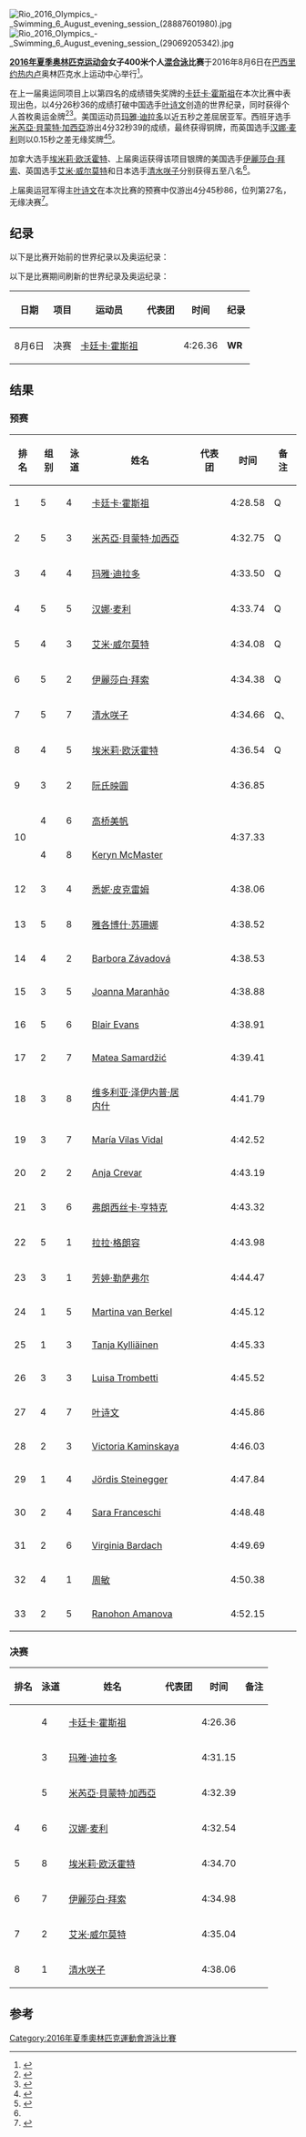 {{NoteTA|G1=Aquatics}}
{{Infobox Olympic event
| event       = 女子400米个人混合泳
| games       = 2016年夏季
| image       = 
| caption     = 
| venue       = [[奧林匹克水上運動中心_(里約熱內盧)|奧林匹克水上運動中心]]
| dates       = 2016年8月6日
| competitors = 33
| nations     = 23
| win_value   = 4:26.36 [[游泳世界纪录列表|'''WR''']]
| gold        = [[卡廷卡·霍斯祖|卡廷卡·霍斯祖]]
| goldNOC     = HUN
| silver      = [[玛雅·迪拉多|玛雅·迪拉多]]
| silverNOC   = USA
| bronze      = [[米芮亞·貝蒙特·加西亞|米芮亞·貝蒙特·加西亞]]
| bronzeNOC   = ESP
| prev        = [[2012年夏季奧林匹克運動會女子400米混合泳比賽|2012]]
| next        = [[2020年夏季奧林匹克運動會女子400公尺個人混合式比賽|2020]]}}
{{2016年夏季奧林匹克運動會游泳比賽}}
[[File:Rio_2016_Olympics_-_Swimming_6_August_evening_session_(28887601980).jpg|thumb]]
[[File:Rio_2016_Olympics_-_Swimming_6_August_evening_session_(29069205342).jpg|thumb]]

'''[[2016年夏季奥林匹克运动会|2016年夏季奥林匹克运动会]]女子400米个人[[混合泳|混合泳]]比赛'''于2016年8月6日在[[巴西|巴西]][[里约热内卢|里约热内卢]]奥林匹克水上运动中心举行<ref>{{cite web|url=https://www.rio2016.com/en/swimming-standings-sw-womens-400m-individual-medley|title=Women's 400m Individual Medley|work=Rio 2016|accessdate=2016-08-05|archiveurl=https://web.archive.org/web/20160922061846/https://www.rio2016.com/en/swimming-standings-sw-womens-400m-individual-medley|archivedate=2016-09-22|dead-url=no}}</ref>。

在上一届奥运同项目上以第四名的成绩错失奖牌的[[卡廷卡·霍斯祖|卡廷卡·霍斯祖]]在本次比赛中表现出色，以4分26秒36的成绩打破中国选手[[叶诗文|叶诗文]]创造的世界纪录，同时获得个人首枚奥运金牌<ref>{{cite news|last=Wolken|first=Dan|title=Katinka Hosszu shatters world record in 400 IM; Maya DiRado wins silver|url=http://www.usatoday.com/story/sports/olympics/rio-2016/2016/08/06/katinka-hosszu-shatters-world-record-400-im-maya-dirado-wins-silver/88354686/|publisher=[[今日美国|USA Today]]|date=2016-08-06|accessdate=2016-08-27|archive-date=2016-08-18|archive-url=https://web.archive.org/web/20160818181315/http://www.usatoday.com/story/sports/olympics/rio-2016/2016/08/06/katinka-hosszu-shatters-world-record-400-im-maya-dirado-wins-silver/88354686/|dead-url=no}}</ref><ref>{{cite news|title=All-rounder Hosszu finally swims to first Olympic gold|url=https://www.olympic.org/news/all-rounder-hosszu-finally-swims-to-first-olympic-gold|publisher=[[国际奥林匹克委员会|International Olympic Committee]]|date=2016-08-06|accessdate=2016-08-27|archivedate=2016-08-08|archiveurl=https://web.archive.org/web/20160808151130/https://www.olympic.org/news/all-rounder-hosszu-finally-swims-to-first-olympic-gold|dead-url=no}}</ref>。美国运动员[[玛雅·迪拉多|玛雅·迪拉多]]以近五秒之差屈居亚军。西班牙选手[[米芮亞·貝蒙特·加西亞|米芮亞·貝蒙特·加西亞]]游出4分32秒39的成绩，最终获得铜牌，而英国选手[[汉娜·麦利|汉娜·麦利]]则以0.15秒之差无缘奖牌<ref name=W400IM>{{cite news|title=Katinka Hosszu Smokes 400 IM World Record in Rio|url=https://www.swimmingworldmagazine.com/news/katinka-hosszu-smokes-400-im-world-record-in-rio/|publisher=Swimming World Magazine|date=2016-08-06|accessdate=2016-08-27|archive-date=2016-08-24|archive-url=https://web.archive.org/web/20160824181211/https://www.swimmingworldmagazine.com/news/katinka-hosszu-smokes-400-im-world-record-in-rio/|dead-url=no}}</ref><ref>{{cite news|first=David|last=Coverdale|title=Rio Olympics 2016: Agony for Hannah Miley as Team GB swimmer misses out on Olympic bronze by inches|url=https://www.thesun.co.uk/sport/rio-olympics-2016/1566836/rio-2016-agony-for-hannah-miley-as-team-gb-swimmer-misses-out-on-olympic-bronze-by-inches/|publisher=[[太陽報_(英國)|The Sun]]|location=United Kingdom|date=2016-08-06|accessdate=2016-08-27|archive-date=2016-08-27|archive-url=https://web.archive.org/web/20160827050035/https://www.thesun.co.uk/sport/rio-olympics-2016/1566836/rio-2016-agony-for-hannah-miley-as-team-gb-swimmer-misses-out-on-olympic-bronze-by-inches/|dead-url=no}}</ref>。

加拿大选手[[埃米莉·欧沃霍特|埃米莉·欧沃霍特]]、上届奥运获得该项目银牌的美国选手[[伊麗莎白·拜索|伊麗莎白·拜索]]、英国选手[[艾米·威尔莫特|艾米·威尔莫特]]和日本选手[[清水咲子|清水咲子]]分别获得五至八名<ref name=W400IM/>。

上届奥运冠军得主[[叶诗文|叶诗文]]在本次比赛的预赛中仅游出4分45秒86，位列第27名，无缘决赛<ref>{{cite news|title=China's Sun scorched over doping record after he cruises into 400m freestyle final|url=http://www.scmp.com/sport/china/article/2000236/chinas-sun-yang-cruises-400m-free-final-olympic-golden-girl-ye-shiwen|publisher=[[南华早报|South China Morning Post]]|date=2016-08-07|accessdate=2016-08-27|archive-date=2016-08-28|archive-url=https://web.archive.org/web/20160828180603/http://www.scmp.com/sport/china/article/2000236/chinas-sun-yang-cruises-400m-free-final-olympic-golden-girl-ye-shiwen|dead-url=no}}</ref>。

==纪录==
以下是比赛开始前的世界纪录以及奥运纪录：

{{World Olympic Record
| world_athlete   = {{flagathlete|[[叶诗文|叶诗文]]|CHN}}
| world_mark      = 4:28.43
| world_place     = {{UK}}[[伦敦|伦敦]]
| world_date      = 2012年7月28日
| world_ref       = <ref name=WRW400IM>{{cite news|title=Ye Shiwen wins gold in record time|url=http://espn.go.com/olympics/summer/2012/swimming/story/_/id/8209381/2012-summer-olympics-china-ye-sets-world-record-winning-400-im-gold|publisher=[[ESPN|ESPN]]|date=2012-07-28|accessdate=2013-07-07|archive-date=2013-07-28|archive-url=https://web.archive.org/web/20130728081317/http://espn.go.com/olympics/summer/2012/swimming/story/_/id/8209381/2012-summer-olympics-china-ye-sets-world-record-winning-400-im-gold|dead-url=no}}</ref>
| olympic_athlete = {{flagIOCathlete|[[叶诗文|叶诗文]]|CHN|2012年夏季}}
| olympic_mark    = 4:28.43
| olympic_place   = {{UK}}[[伦敦|伦敦]]
| olympic_date    = 2012年7月28日
| olympic_ref     = <ref name=WRW400IM/>
}}

以下是比赛期间刷新的世界纪录及奥运纪录：

{| class=wikitable style=text-align:center
! 日期 !! 项目 !! 运动员 !! 代表团 !! 时间 !! 纪录
|-
| 8月6日 || 决赛 || align=left|[[卡廷卡·霍斯祖|卡廷卡·霍斯祖]] || align=left|{{flagIOC|HUN|2016年夏季}} || 4:26.36 || '''WR'''
|}

==结果==
===预赛===
{| class="wikitable sortable" style="text-align:center"
! 排名 !! 组别 !! 泳道 !! 姓名 !! 代表团 !! 时间 !! 备注
|--bgcolor=ccffcc
| 1 || 5 || 4 || align=left| [[卡廷卡·霍斯祖|卡廷卡·霍斯祖]] || align=left|{{flagIOC|HUN|2016年夏季}} || 4:28.58  || Q
|--bgcolor=ccffcc
| 2 || 5 || 3 || align=left| [[米芮亞·貝蒙特·加西亞|米芮亞·貝蒙特·加西亞]] || align=left|{{flagIOC|ESP|2016年夏季}} || 4:32.75  || Q
|--bgcolor=ccffcc
| 3 || 4 || 4 || align=left| [[玛雅·迪拉多|玛雅·迪拉多]] || align=left|{{flagIOC|USA|2016年夏季}} || 4:33.50  || Q
|--bgcolor=ccffcc
| 4 || 5 || 5 || align=left| [[汉娜·麦利|汉娜·麦利]] || align=left|{{flagIOC|GBR|2016年夏季}} || 4:33.74  || Q
|--bgcolor=ccffcc
| 5 || 4 || 3 || align=left| [[艾米·威尔莫特|艾米·威尔莫特]] || align=left|{{flagIOC|GBR|2016年夏季}} || 4:34.08  || Q
|--bgcolor=ccffcc
| 6 || 5 || 2 || align=left| [[伊麗莎白·拜索|伊麗莎白·拜索]] || align=left|{{flagIOC|USA|2016年夏季}} || 4:34.38  || Q
|--bgcolor=ccffcc
| 7 || 5 || 7 || align=left| [[清水咲子|清水咲子]] || align=left|{{flagIOC|JPN|2016年夏季}} || 4:34.66  || Q、{{abbr|'''NR'''|国家纪录}}
|--bgcolor=ccffcc
| 8 || 4 || 5 || align=left| [[埃米莉·欧沃霍特|埃米莉·欧沃霍特]] || align=left|{{flagIOC|CAN|2016年夏季}} || 4:36.54  || Q
|-
| 9 || 3 || 2 || align=left| [[阮氏映圓|阮氏映圓]] || align=left|{{flagIOC|VIE|2016年夏季}} || 4:36.85  || {{abbr|'''NR'''|国家纪录}}
|-
| rowspan=2|10 || 4 || 6 || align=left| [[高桥美帆|高桥美帆]] || align=left|{{flagIOC|JPN|2016年夏季}} || rowspan=2|4:37.33  ||
|-
| 4 || 8 || align=left| [[Keryn_McMaster|Keryn McMaster]] || align=left|{{flagIOC|AUS|2016年夏季}} ||
|-
| 12 || 3 || 4 || align=left| [[悉妮·皮克雷姆|悉妮·皮克雷姆]] || align=left|{{flagIOC|CAN|2016年夏季}} || 4:38.06  ||
|-
| 13 || 5 || 8 || align=left| [[雅各博什·苏珊娜|雅各博什·苏珊娜]] || align=left|{{flagIOC|HUN|2016年夏季}} || 4:38.52  ||
|-
| 14 || 4 || 2 || align=left| [[Barbora_Závadová|Barbora Závadová]] || align=left|{{flagIOC|CZE|2016年夏季}} || 4:38.53  ||
|-
| 15 || 3 || 5 || align=left| [[Joanna_Maranhão|Joanna Maranhão]] || align=left|{{flagIOC|BRA|2016年夏季}} || 4:38.88  ||
|-
| 16 || 5 || 6 || align=left| [[Blair_Evans|Blair Evans]] || align=left|{{flagIOC|AUS|2016年夏季}} || 4:38.91  ||
|-
| 17 || 2 || 7 || align=left| [[Matea_Samardžić|Matea Samardžić]] || align=left|{{flagIOC|CRO|2016年夏季}} || 4:39.41  ||
|-
| 18 || 3 || 8 || align=left| [[维多利亚·泽伊内普·居内什|维多利亚·泽伊内普·居内什]] || align=left|{{flagIOC|TUR|2016年夏季}} || 4:41.79  ||
|-
| 19 || 3 || 7 || align=left| [[María_Vilas_Vidal|María Vilas Vidal]] || align=left|{{flagIOC|ESP|2016年夏季}} || 4:42.52  ||
|-
| 20 || 2 || 2 || align=left| [[Anja_Crevar|Anja Crevar]] || align=left|{{flagIOC|SRB|2016年夏季}} || 4:43.19  ||
|-
| 21 || 3 || 6 || align=left| [[弗朗西丝卡·亨特克|弗朗西丝卡·亨特克]] || align=left|{{flagIOC|GER|2016年夏季}} || 4:43.32  ||
|-
| 22 || 5 || 1 || align=left| [[拉拉·格朗容|拉拉·格朗容]] || align=left|{{flagIOC|FRA|2016年夏季}} || 4:43.98  ||
|-
| 23 || 3 || 1 || align=left| [[芳婷·勒萨弗尔|芳婷·勒萨弗尔]] || align=left|{{flagIOC|FRA|2016年夏季}} || 4:44.47  ||
|-
| 24 || 1 || 5 || align=left| [[Martina_van_Berkel|Martina van Berkel]] || align=left|{{flagIOC|SUI|2016年夏季}} || 4:45.12  || 
|-
| 25 || 1 || 3 || align=left| [[Tanja_Kylliäinen|Tanja Kylliäinen]] || align=left|{{flagIOC|FIN|2016年夏季}} || 4:45.33  || 
|-
| 26 || 3 || 3 || align=left| [[Luisa_Trombetti|Luisa Trombetti]] || align=left|{{flagIOC|ITA|2016年夏季}} || 4:45.52  ||
|-
| 27 || 4 || 7 || align=left| [[叶诗文|叶诗文]] || align=left|{{flagIOC|CHN|2016年夏季}} || 4:45.86  ||
|-
| 28 || 2 || 3 || align=left| [[Victoria_Kaminskaya|Victoria Kaminskaya]] || align=left|{{flagIOC|POR|2016年夏季}} || 4:46.03  ||
|-
| 29 || 1 || 4 || align=left| [[Jördis_Steinegger|Jördis Steinegger]] || align=left|{{flagIOC|AUT|2016年夏季}} || 4:47.84  || 
|-
| 30 || 2 || 4 || align=left| [[Sara_Franceschi|Sara Franceschi]] || align=left|{{flagIOC|ITA|2016年夏季}} || 4:48.48  ||
|-
| 31 || 2 || 6 || align=left| [[Virginia_Bardach|Virginia Bardach]] || align=left|{{flagIOC|ARG|2016年夏季}} || 4:49.69  ||
|-
| 32 || 4 || 1 || align=left| [[周敏_(游泳运动员)|周敏]] || align=left|{{flagIOC|CHN|2016年夏季}} || 4:50.38  ||
|-
| 33 || 2 || 5 || align=left| [[Ranohon_Amanova|Ranohon Amanova]] || align=left|{{flagIOC|UZB|2016年夏季}} || 4:52.15  ||
|}

===决赛===
{| class="wikitable sortable" style="text-align:center"
! 排名 !! 泳道 !! 姓名 !! 代表团 !! 时间 !! 备注
|-
| {{gold01}} || 4 || align=left | [[卡廷卡·霍斯祖|卡廷卡·霍斯祖]] || align=left |{{flagIOC|HUN|2016年夏季}} || 4:26.36 || {{abbr|'''WR'''|世界纪录}}
|-
| {{silver02}} || 3 || align=left | [[玛雅·迪拉多|玛雅·迪拉多]] || align=left |{{flagIOC|USA|2016年夏季}} || 4:31.15 ||
|-
| {{bronze03}} || 5 || align=left | [[米芮亞·貝蒙特·加西亞|米芮亞·貝蒙特·加西亞]] || align=left |{{flagIOC|ESP|2016年夏季}} || 4:32.39 ||
|-
| 4 || 6 || align=left | [[汉娜·麦利|汉娜·麦利]] || align=left |{{flagIOC|GBR|2016年夏季}} || 4:32.54 ||
|-
| 5 || 8 || align=left | [[埃米莉·欧沃霍特|埃米莉·欧沃霍特]] || align=left |{{flagIOC|CAN|2016年夏季}} || 4:34.70 ||
|-
| 6 || 7 || align=left | [[伊麗莎白·拜索|伊麗莎白·拜索]] || align=left |{{flagIOC|USA|2016年夏季}} || 4:34.98 ||
|-
| 7 || 2 || align=left | [[艾米·威尔莫特|艾米·威尔莫特]] || align=left |{{flagIOC|GBR|2016年夏季}} || 4:35.04 ||
|-
| 8 || 1 || align=left | [[清水咲子|清水咲子]] || align=left |{{flagIOC|JPN|2016年夏季}} || 4:38.06 ||
|}

==参考==
{{Reflist}}

[[Category:2016年夏季奧林匹克運動會游泳比賽|Category:2016年夏季奧林匹克運動會游泳比賽]]